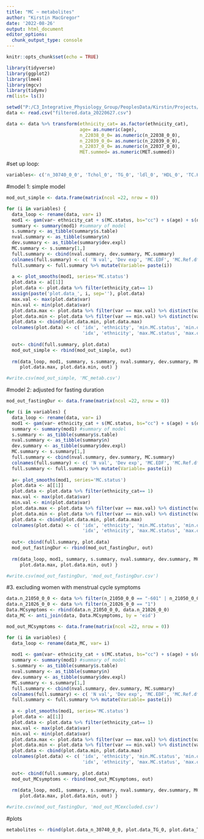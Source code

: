 ```yaml
---
title: "MC ~ metabolites"
author: "Kirstin MacGregor"
date: '2022-08-26'
output: html_document
editor_options: 
  chunk_output_type: console
---
```


```r
knitr::opts_chunk$set(echo = TRUE)

library(tidyverse)
library(ggplot2)
library(lme4)
library(mgcv)
library(tidymv)
rm(list= ls())
```


```r
setwd("P:/C3_Integrative_Physiology_Group/PeoplesData/Kirstin/Projects/UoS/MC and metabolites_BioBank/Data")
data <- read.csv("filtered.data_20220627.csv")

data <- data %>% transform(ethnicity_cat= as.factor(ethnicity_cat),
                           age= as.numeric(age),
                           n_22038_0_0= as.numeric(n_22038_0_0),
                           n_22039_0_0= as.numeric(n_22039_0_0),
                           n_22037_0_0= as.numeric(n_22037_0_0),
                           MET.summed= as.numeric(MET.summed))
```

#set up loop:
```R
variables<- c('n_30740_0_0', 'Tchol_0', 'TG_0', 'ldl_0', 'HDL_0', 'TC.HDL', 'tyG.index2', 'weight_kg', 'height', 'bmi', 'bodyfat_kg', 'bodyfatfreemass', 'SMusclemasspct_c', 'bodyfat_p', 'n_30800_0_0', 'n_30770_0_0', 'CRP_0', 'n_22038_0_0', 'HbA1c_0', 'n_22039_0_0', 'n_22037_0_0', 'MET.summed', 'handgripkg', 'Fitness_METs_c')
```

#model 1: simple model
```r
mod_out_simple <- data.frame(matrix(ncol =22, nrow = 0))

for (i in variables) {
  data_loop <- rename(data, var= i)
  mod1 <- gam(var~ ethnicity_cat + s(MC.status, bs="cc") + s(age) + s(deprivationindex), data=data_loop)
  summary <- summary(mod1) #summary of model
  s.summary <- as_tibble(summary$s.table)
  nval.summary <- as_tibble(summary$n)
  dev.summary <- as_tibble(summary$dev.expl)
  MC.summary <- s.summary[1,]
  full.summary <- cbind(nval.summary, dev.summary, MC.summary)
  colnames(full.summary) <- c( 'N val', 'Dev exp', 'MC.EDF', 'MC.Ref.df', 'MC.F', 'MC.pval')
  full.summary <- full.summary %>% mutate(Variable= paste(i))
  
  a <- plot_smooths(mod1, series='MC.status')
  plot.data <- a[[1]]
  plot.data <- plot.data %>% filter(ethnicity_cat== 1)
  assign(paste('plot.data_', i, sep=''), plot.data)
  max.val <- max(plot.data$var)
  min.val <- min(plot.data$var)
  plot.data.max <- plot.data %>% filter(var == max.val) %>% distinct(var, .keep_all= TRUE)
  plot.data.min <- plot.data %>% filter(var == min.val) %>% distinct(var, .keep_all= TRUE)
  plot.data <- cbind(plot.data.min, plot.data.max)
  colnames(plot.data) <- c( 'idx', 'ethnicity', 'min.MC.status', 'min.outcomevar', 'min.SE', 'min.CI_upper', 'min.CI_lower',
                            'idx', 'ethnicity', 'max.MC.status', 'max.outcomevar', 'max.SE', 'max.CI_upper', 'max.CI_upper')
  
  out<- cbind(full.summary, plot.data)
  mod_out_simple <- rbind(mod_out_simple, out)
  
  rm(data_loop, mod1, summary, s.summary, nval.summary, dev.summary, MC.summary, full.summary, a, plot.data, max.val, min.val,
     plot.data.max, plot.data.min, out) }

#write.csv(mod_out_simple, 'MC_metab.csv')
```


#model 2: adjusted for fasting duration
```r
mod_out_fastingDur <- data.frame(matrix(ncol =22, nrow = 0))

for (i in variables) {
  data_loop <- rename(data, var= i)
  mod1 <- gam(var~ ethnicity_cat + s(MC.status, bs="cc") + s(age) + s(deprivationindex) + s(n_74_0_0), data=data_loop)
  summary <- summary(mod1) #summary of model
  s.summary <- as_tibble(summary$s.table)
  nval.summary <- as_tibble(summary$n)
  dev.summary <- as_tibble(summary$dev.expl)
  MC.summary <- s.summary[1,]
  full.summary <- cbind(nval.summary, dev.summary, MC.summary)
  colnames(full.summary) <- c( 'N val', 'Dev exp', 'MC.EDF', 'MC.Ref.df', 'MC.F', 'MC.pval')
  full.summary <- full.summary %>% mutate(Variable= paste(i))
  
  a<- plot_smooths(mod1, series='MC.status')
  plot.data <- a[[1]]
  plot.data <- plot.data %>% filter(ethnicity_cat== 1)
  max.val <- max(plot.data$var)
  min.val <- min(plot.data$var)
  plot.data.max <- plot.data %>% filter(var == max.val) %>% distinct(var, .keep_all= TRUE)
  plot.data.min <- plot.data %>% filter(var == min.val) %>% distinct(var, .keep_all= TRUE)
  plot.data <- cbind(plot.data.min, plot.data.max)
  colnames(plot.data) <- c( 'idx', 'ethnicity', 'min.MC.status', 'min.outcomevar', 'min.SE', 'min.CI_upper', 'min.CI_lower',
                            'idx', 'ethnicity', 'max.MC.status', 'max.outcomevar', 'max.SE', 'max.CI_upper', 'max.CI_upper')
  
  out<- cbind(full.summary, plot.data)
  mod_out_fastingDur <- rbind(mod_out_fastingDur, out)
  
  rm(data_loop, mod1, summary, s.summary, nval.summary, dev.summary, MC.summary, full.summary, a, plot.data, max.val, min.val, 
     plot.data.max, plot.data.min, out) }

#write.csv(mod_out_fastingDur, 'mod_out_fastingDur.csv')
```

#3. excluding women with menstrual cycle symptoms
```r
data.n_21050_0_0 <- data %>% filter(n_21050_0_0 == "-601" | n_21050_0_0 == "-602")
data.n_21026_0_0 <- data %>% filter(n_21026_0_0 == "1")
Data.MCsymptoms <- rbind(data.n_21050_0_0, data.n_21026_0_0)
data_MC <- anti_join(data, Data.MCsymptoms, by = 'eid')

mod_out_MCsymptoms <- data.frame(matrix(ncol =22, nrow = 0))

for (i in variables) {
  data_loop <- rename(data_MC, var= i)
  
  mod1 <- gam(var~ ethnicity_cat + s(MC.status, bs="cc") + s(age) + s(deprivationindex), data=data_loop)
  summary <- summary(mod1) #summary of model
  s.summary <- as_tibble(summary$s.table)
  nval.summary <- as_tibble(summary$n)
  dev.summary <- as_tibble(summary$dev.expl)
  MC.summary <- s.summary[1,]
  full.summary <- cbind(nval.summary, dev.summary, MC.summary)
  colnames(full.summary) <- c( 'N val', 'Dev exp', 'MC.EDF', 'MC.Ref.df', 'MC.F', 'MC.pval')
  full.summary <- full.summary %>% mutate(Variable= paste(i))
  
  a <- plot_smooths(mod1, series='MC.status')
  plot.data <- a[[1]]
  plot.data <- plot.data %>% filter(ethnicity_cat== 1)
  max.val <- max(plot.data$var)
  min.val <- min(plot.data$var)
  plot.data.max <- plot.data %>% filter(var == max.val) %>% distinct(var, .keep_all= TRUE)
  plot.data.min <- plot.data %>% filter(var == min.val) %>% distinct(var, .keep_all= TRUE)
  plot.data <- cbind(plot.data.min, plot.data.max)
  colnames(plot.data) <- c( 'idx', 'ethnicity', 'min.MC.status', 'min.outcomevar', 'min.SE', 'min.CI_upper', 'min.CI_lower',
                            'idx', 'ethnicity', 'max.MC.status', 'max.outcomevar', 'max.SE', 'max.CI_upper', 'max.CI_upper')
  
  out<- cbind(full.summary, plot.data)
  mod_out_MCsymptoms <- rbind(mod_out_MCsymptoms, out)
  
  rm(data_loop, mod1, summary, s.summary, nval.summary, dev.summary, MC.summary, full.summary, a, plot.data, max.val, min.val,
     plot.data.max, plot.data.min, out) }

#write.csv(mod_out_fastingDur, 'mod_out_MCexcluded.csv')
```


#plots
``` r
metabolites <- rbind(plot.data_n_30740_0_0, plot.data_TG_0, plot.data_TG_0, plot.data_ldl_0, plot.data_HDL_0, plot.data_tyG.index2)
```


